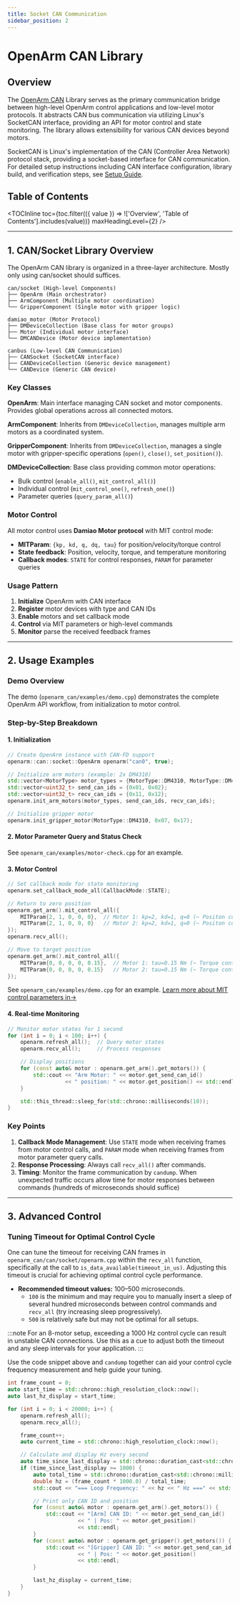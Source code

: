 ```yaml
---
title: Socket CAN Communication
sidebar_position: 2
---
```



# OpenArm CAN Library

## Overview

The [OpenArm CAN](https://github.com/enactic/openarm_can/) Library serves as the primary communication bridge between high-level OpenArm control applications and low-level motor protocols.
It abstracts CAN bus communication via utilizing Linux's SocketCAN interface, providing an API for motor control and state monitoring. The library allows extensibility for various CAN devices beyond motors.

SocketCAN is Linux's implementation of the CAN (Controller Area Network) protocol stack, providing a socket-based interface for CAN communication.
For detailed setup instructions including CAN interface configuration, library build, and verification steps, see [Setup Guide](/software/setup).

## Table of Contents

<TOCInline
  toc={toc.filter(({ value }) => !['Overview', 'Table of Contents'].includes(value))}
  maxHeadingLevel={2}
/>

---

## 1. CAN/Socket Library Overview

The OpenArm CAN library is organized in a three-layer architecture. Mostly only using can/socket should suffices.

```
can/socket (High-level Components)
├── OpenArm (Main orchestrator)
├── ArmComponent (Multiple motor coordination)
└── GripperComponent (Single motor with gripper logic)

damiao_motor (Motor Protocol)
├── DMDeviceCollection (Base class for motor groups)
├── Motor (Individual motor interface)
└── DMCANDevice (Motor device implementation)

canbus (Low-level CAN Communication)
├── CANSocket (SocketCAN interface)
├── CANDeviceCollection (Generic device management)
└── CANDevice (Generic CAN device)
```

### Key Classes

**OpenArm**: Main interface managing CAN socket and motor components. Provides global operations across all connected motors.

**ArmComponent**: Inherits from `DMDeviceCollection`, manages multiple arm motors as a coordinated system.

**GripperComponent**: Inherits from `DMDeviceCollection`, manages a single motor with gripper-specific operations (`open()`, `close()`, `set_position()`).

**DMDeviceCollection**: Base class providing common motor operations:
- Bulk control (`enable_all()`, `mit_control_all()`)
- Individual control (`mit_control_one()`, `refresh_one()`)
- Parameter queries (`query_param_all()`)

### Motor Control

All motor control uses **Damiao Motor protocol** with MIT control mode:
- **MITParam**: `{kp, kd, q, dq, tau}` for position/velocity/torque control
- **State feedback**: Position, velocity, torque, and temperature monitoring
- **Callback modes**: `STATE` for control responses, `PARAM` for parameter queries

### Usage Pattern

1. **Initialize** OpenArm with CAN interface
2. **Register** motor devices with type and CAN IDs
3. **Enable** motors and set callback mode
4. **Control** via MIT parameters or high-level commands
5. **Monitor** parse the received feedback frames

---

## 2. Usage Examples

### Demo Overview

The demo (`openarm_can/examples/demo.cpp`) demonstrates the complete OpenArm API workflow, from initialization to motor control.

### Step-by-Step Breakdown

#### 1. Initialization

```cpp
// Create OpenArm instance with CAN-FD support
openarm::can::socket::OpenArm openarm("can0", true);

// Initialize arm motors (example: 2x DM4310)
std::vector<MotorType> motor_types = {MotorType::DM4310, MotorType::DM4310};
std::vector<uint32_t> send_can_ids = {0x01, 0x02};
std::vector<uint32_t> recv_can_ids = {0x11, 0x12};
openarm.init_arm_motors(motor_types, send_can_ids, recv_can_ids);

// Initialize gripper motor
openarm.init_gripper_motor(MotorType::DM4310, 0x07, 0x17);
```

#### 2. Motor Parameter Query and Status Check

See `openarm_can/examples/motor-check.cpp` for an example.

#### 3. Motor Control

```cpp
// Set callback mode for state monitoring
openarm.set_callback_mode_all(CallbackMode::STATE);

// Return to zero position
openarm.get_arm().mit_control_all({
    MITParam{2, 1, 0, 0, 0},  // Motor 1: kp=2, kd=1, q=0 (~ Positon control)
    MITParam{2, 1, 0, 0, 0}   // Motor 2: kp=2, kd=1, q=0 (~ Positon control)
});
openarm.recv_all();

// Move to target position
openarm.get_arm().mit_control_all({
    MITParam{0, 0, 0, 0, 0.15},  // Motor 1: tau=0.15 Nm (~ Torque control)
    MITParam{0, 0, 0, 0, 0.15}   // Motor 2: tau=0.15 Nm (~ Torque control)
});
```

See `openarm_can/examples/demo.cpp` for an example.
[Learn more about MIT control parameters in→](/software/setup/motor-can)

#### 4. Real-time Monitoring

```cpp
// Monitor motor states for 1 second
for (int i = 0; i < 100; i++) {
    openarm.refresh_all();  // Query motor states
    openarm.recv_all();     // Process responses

    // Display positions
    for (const auto& motor : openarm.get_arm().get_motors()) {
        std::cout << "Arm Motor: " << motor.get_send_can_id()
                  << " position: " << motor.get_position() << std::endl;
    }

    std::this_thread::sleep_for(std::chrono::milliseconds(10));
}
```

### Key Points

1. **Callback Mode Management**: Use `STATE` mode when receiving frames from motor control calls, and `PARAM` mode when receiving frames from motor parameter query calls.
2. **Response Processing**: Always call `recv_all()` after commands.
3. **Timing**: Monitor the frame communication by `candump`. When unexpected traffic occurs allow time for motor responses between commands (hundreds of microseconds should suffice)

---

## 3. Advanced Control

### Tuning Timeout for Optimal Control Cycle

One can tune the timeout for receiving CAN frames in `openarm_can/can/socket/openarm.cpp` within the `recv_all` function, specifically at the call to `is_data_available(timeout_in_us)`.
Adjusting this timeout is crucial for achieving optimal control cycle performance.

- **Recommended timeout values:** 100–500 microseconds.
  - `100` is the minimum and may require you to manually insert a sleep of several hundred microseconds between control commands and `recv_all` (try increasing sleep progressively).
  - `500` is relatively safe but may not be optimal for all setups.

:::note
For an 8-motor setup, exceeding a 1000 Hz control cycle can result in unstable CAN connections.
Use this as a cue to adjust both the timeout and any sleep intervals for your application.
:::

Use the code snippet above and `candump` together can aid your control cycle frequency measurement and help guide your tuning.

```cpp
int frame_count = 0;
auto start_time = std::chrono::high_resolution_clock::now();
auto last_hz_display = start_time;

for (int i = 0; i < 20000; i++) {
    openarm.refresh_all();
    openarm.recv_all();

    frame_count++;
    auto current_time = std::chrono::high_resolution_clock::now();

    // Calculate and display Hz every second
    auto time_since_last_display = std::chrono::duration_cast<std::chrono::milliseconds>(current_time - last_hz_display).count();
    if (time_since_last_display >= 1000) {
        auto total_time = std::chrono::duration_cast<std::chrono::milliseconds>(current_time - start_time).count();
        double hz = (frame_count * 1000.0) / total_time;
        std::cout << "=== Loop Frequency: " << hz << " Hz ===" << std::endl;

        // Print only CAN ID and position
        for (const auto& motor : openarm.get_arm().get_motors()) {
            std::cout << "[Arm] CAN ID: " << motor.get_send_can_id()
                      << " | Pos: " << motor.get_position()
                      << std::endl;
        }
        for (const auto& motor : openarm.get_gripper().get_motors()) {
            std::cout << "[Gripper] CAN ID: " << motor.get_send_can_id()
                      << " | Pos: " << motor.get_position()
                      << std::endl;
        }

        last_hz_display = current_time;
    }
}
```
